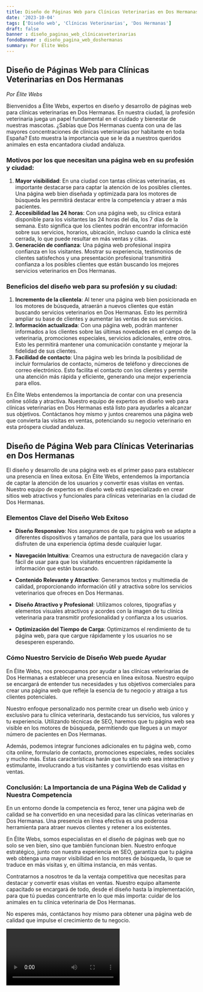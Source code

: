 ```yaml
---
title: Diseño de Páginas Web para Clínicas Veterinarias en Dos Hermanas
date: '2023-10-04'
tags: ['Diseño web', 'Clínicas Veterinarias', 'Dos Hermanas']
draft: false
banner : diseño_paginas_web_clínicasveterinarias
fondoBanner : diseño_pagina_web_doshermanas
summary: Por Élite Webs
---
```


## Diseño de Páginas Web para Clínicas Veterinarias en Dos Hermanas

*Por Élite Webs*

Bienvenidos a Élite Webs, expertos en diseño y desarrollo de páginas web para clínicas veterinarias en Dos Hermanas. En nuestra ciudad, la profesión veterinaria juega un papel fundamental en el cuidado y bienestar de nuestras mascotas. ¿Sabías que Dos Hermanas cuenta con una de las mayores concentraciones de clínicas veterinarias por habitante en toda España? Esto muestra la importancia que se le da a nuestros queridos animales en esta encantadora ciudad andaluza.

### Motivos por los que necesitan una página web en su profesión y ciudad:

1. **Mayor visibilidad**: En una ciudad con tantas clínicas veterinarias, es importante destacarse para captar la atención de los posibles clientes. Una página web bien diseñada y optimizada para los motores de búsqueda les permitirá destacar entre la competencia y atraer a más pacientes.
2. **Accesibilidad las 24 horas**: Con una página web, su clínica estará disponible para los visitantes las 24 horas del día, los 7 días de la semana. Esto significa que los clientes podrán encontrar información sobre sus servicios, horarios, ubicación, incluso cuando la clínica esté cerrada, lo que puede resultar en más ventas y citas.
3. **Generación de confianza**: Una página web profesional inspira confianza en los visitantes. Mostrar su experiencia, testimonios de clientes satisfechos y una presentación profesional transmitirá confianza a los posibles clientes que están buscando los mejores servicios veterinarios en Dos Hermanas.

### Beneficios del diseño web para su profesión y su ciudad:

1. **Incremento de la clientela**: Al tener una página web bien posicionada en los motores de búsqueda, atraerán a nuevos clientes que están buscando servicios veterinarios en Dos Hermanas. Esto les permitirá ampliar su base de clientes y aumentar las ventas de sus servicios.
2. **Información actualizada**: Con una página web, podrán mantener informados a los clientes sobre las últimas novedades en el campo de la veterinaria, promociones especiales, servicios adicionales, entre otros. Esto les permitirá mantener una comunicación constante y mejorar la fidelidad de sus clientes.
3. **Facilidad de contacto**: Una página web les brinda la posibilidad de incluir formularios de contacto, números de teléfono y direcciones de correo electrónico. Esto facilita el contacto con los clientes y permite una atención más rápida y eficiente, generando una mejor experiencia para ellos.

En Élite Webs entendemos la importancia de contar con una presencia online sólida y atractiva. Nuestro equipo de expertos en diseño web para clínicas veterinarias en Dos Hermanas está listo para ayudarles a alcanzar sus objetivos. Contáctanos hoy mismo y juntos crearemos una página web que convierta las visitas en ventas, potenciando su negocio veterinario en esta próspera ciudad andaluza.

<GifSeo />

<Cta />

## Diseño de Página Web para Clínicas Veterinarias en Dos Hermanas

El diseño y desarrollo de una página web es el primer paso para establecer una presencia en línea exitosa. En Élite Webs, entendemos la importancia de captar la atención de los usuarios y convertir esas visitas en ventas. Nuestro equipo de expertos en diseño web está especializado en crear sitios web atractivos y funcionales para clínicas veterinarias en la ciudad de Dos Hermanas.

### Elementos Clave del Diseño Web Exitoso

- **Diseño Responsivo**: Nos aseguramos de que tu página web se adapte a diferentes dispositivos y tamaños de pantalla, para que los usuarios disfruten de una experiencia óptima desde cualquier lugar.

- **Navegación Intuitiva**: Creamos una estructura de navegación clara y fácil de usar para que los visitantes encuentren rápidamente la información que están buscando.

- **Contenido Relevante y Atractivo**: Generamos textos y multimedia de calidad, proporcionando información útil y atractiva sobre los servicios veterinarios que ofreces en Dos Hermanas.

- **Diseño Atractivo y Profesional**: Utilizamos colores, tipografías y elementos visuales atractivos y acordes con la imagen de tu clínica veterinaria para transmitir profesionalidad y confianza a los usuarios.

- **Optimización del Tiempo de Carga**: Optimizamos el rendimiento de tu página web, para que cargue rápidamente y los usuarios no se desesperen esperando.

### Cómo Nuestro Servicio de Diseño Web puede Ayudar

En Élite Webs, nos preocupamos por ayudar a las clínicas veterinarias de Dos Hermanas a establecer una presencia en línea exitosa. Nuestro equipo se encargará de entender tus necesidades y tus objetivos comerciales para crear una página web que refleje la esencia de tu negocio y atraiga a tus clientes potenciales.

Nuestro enfoque personalizado nos permite crear un diseño web único y exclusivo para tu clínica veterinaria, destacando tus servicios, tus valores y tu experiencia. Utilizando técnicas de SEO, haremos que tu página web sea visible en los motores de búsqueda, permitiendo que llegues a un mayor número de pacientes en Dos Hermanas.

Además, podemos integrar funciones adicionales en tu página web, como cita online, formulario de contacto, promociones especiales, redes sociales y mucho más. Estas características harán que tu sitio web sea interactivo y estimulante, involucrando a tus visitantes y convirtiendo esas visitas en ventas.

### Conclusión: La Importancia de una Página Web de Calidad y Nuestra Competencia

En un entorno donde la competencia es feroz, tener una página web de calidad se ha convertido en una necesidad para las clínicas veterinarias en Dos Hermanas. Una presencia en línea efectiva es una poderosa herramienta para atraer nuevos clientes y retener a los existentes.

En Élite Webs, somos especialistas en el diseño de páginas web que no solo se ven bien, sino que también funcionan bien. Nuestro enfoque estratégico, junto con nuestra experiencia en SEO, garantiza que tu página web obtenga una mayor visibilidad en los motores de búsqueda, lo que se traduce en más visitas y, en última instancia, en más ventas.

Contratarnos a nosotros te da la ventaja competitiva que necesitas para destacar y convertir esas visitas en ventas. Nuestro equipo altamente capacitado se encargará de todo, desde el diseño hasta la implementación, para que tú puedas concentrarte en lo que más importa: cuidar de los animales en tu clínica veterinaria de Dos Hermanas.

No esperes más, contáctanos hoy mismo para obtener una página web de calidad que impulse el crecimiento de tu negocio.

<Video />

<CtaBot job='Clínicas Veterinarias' city='Dos Hermanas'/>

<Gmaps query='Dos Hermanas+españa+maps' />